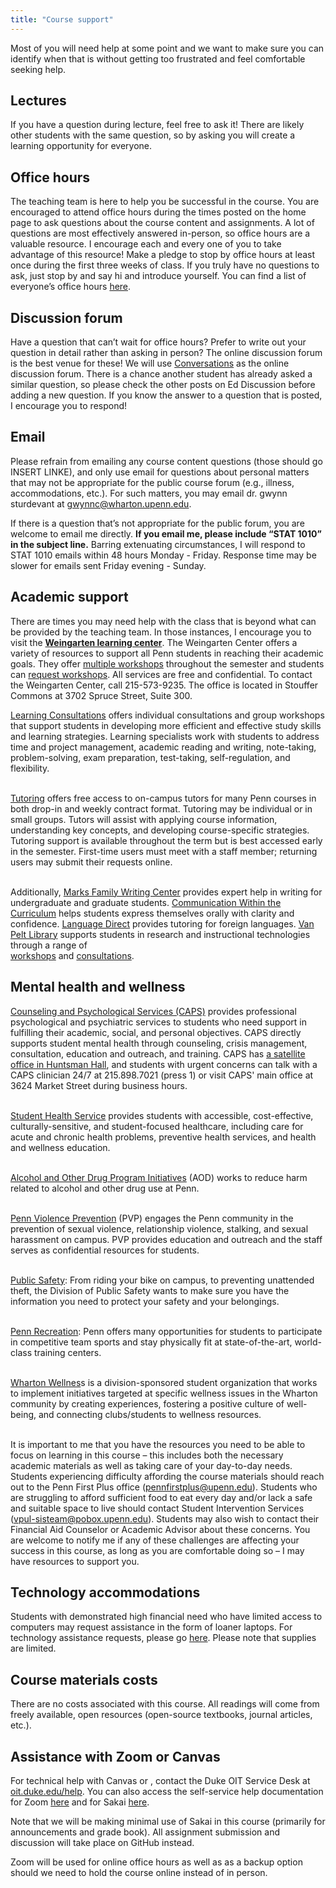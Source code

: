 ```yaml
---
title: "Course support"
---
```


Most of you will need help at some point and we want to make sure you can identify when that is without getting too frustrated and feel comfortable seeking help.

## Lectures

If you have a question during lecture, feel free to ask it! There are likely other students with the same question, so by asking you will create a learning opportunity for everyone.

## Office hours

The teaching team is here to help you be successful in the course. You are encouraged to attend office hours during the times posted on the home page to ask questions about the course content and assignments. A lot of questions are most effectively answered in-person, so office hours are a valuable resource. I encourage each and every one of you to take advantage of this resource! Make a pledge to stop by office hours at least once during the first three weeks of class. If you truly have no questions to ask, just stop by and say hi and introduce yourself. You can find a list of everyone's office hours [here](/course-team.html).

## Discussion forum

Have a question that can't wait for office hours? Prefer to write out your question in detail rather than asking in person? The online discussion forum is the best venue for these! We will use [Conversations](https://sakai.duke.edu/portal/site/779c3ebe-3b88-4bcc-bd01-1813e8396a23/tool/13b6446a-a6c6-4222-8cfb-c36d1f70802b) as the online discussion forum. There is a chance another student has already asked a similar question, so please check the other posts on Ed Discussion before adding a new question. If you know the answer to a question that is posted, I encourage you to respond!

## Email

Please refrain from emailing any course content questions (those should go INSERT LINKE), and only use email for questions about personal matters that may not be appropriate for the public course forum (e.g., illness, accommodations, etc.). For such matters, you may email dr. gwynn sturdevant at [gwynnc\@wharton.upenn.edu](mailto:gwynnc@wharton.upenn.edu).

If there is a question that's not appropriate for the public forum, you are welcome to email me directly. **If you email me, please include "STAT 1010" in the subject line.** Barring extenuating circumstances, I will respond to STAT 1010 emails within 48 hours Monday - Friday. Response time may be slower for emails sent Friday evening - Sunday.

## Academic support

There are times you may need help with the class that is beyond what can be provided by the teaching team. In those instances, I encourage you to visit the [**Weingarten learning center**](https://wlrc.vpul.upenn.edu/). The Weingarten Center offers a variety of resources to support all Penn students in reaching their academic goals. They offer [multiple workshops](https://ulife.vpul.upenn.edu/calendar/host/weingarten-center/28) throughout the semester and students can [request workshops](https://wlrc.vpul.upenn.edu/request-a-workshop/). All services are free and confidential. To contact the Weingarten Center, call 215-573-9235. The office is located in Stouffer Commons at 3702 Spruce Street, Suite 300.

[Learning Consultations](https://wlrc.vpul.upenn.edu/lr/) offers individual consultations and group workshops that support students in developing more efficient and effective study skills and learning strategies. Learning specialists work with students to address time and project management, academic reading and writing, note-taking, problem-solving, exam preparation, test-taking, self-regulation, and flexibility.

\
[Tutoring](https://wlrc.vpul.upenn.edu/tutoring-services/) offers free access to on-campus tutors for many Penn courses in both drop-in and weekly contract format. Tutoring may be individual or in small groups. Tutors will assist with applying course information, understanding key concepts, and developing course-specific strategies. Tutoring support is available throughout the term but is best accessed early in the semester. First-time users must meet with a staff member; returning users may submit their requests online.

\
Additionally, [Marks Family Writing Center](http://writing.upenn.edu/critical/wc/) provides expert help in writing for undergraduate and graduate students. [Communication Within the Curriculum](http://www.sas.upenn.edu/cwic/) helps students express themselves orally with clarity and confidence. [Language Direct](https://plc.sas.upenn.edu/languagedirect) provides tutoring for foreign languages. [Van \
Pelt Library](http://commons.library.upenn.edu/student-support/student-assistance-services) supports students in research and instructional technologies through a range of \
[workshops](http://guides.library.upenn.edu/workshops) and [consultations](http://gethelp.library.upenn.edu/).

## Mental health and wellness

[Counseling and Psychological Services (CAPS)](https://www.vpul.upenn.edu/caps/) provides professional psychological and psychiatric services to students who need support in fulfilling their academic, social, and personal objectives. CAPS directly supports student mental health through counseling, crisis management, consultation, education and outreach, and training. CAPS has [a satellite office in Huntsman Hall](satellite office in  Huntsman Hall), and students with urgent concerns can talk with a CAPS clinician 24/7 at 215.898.7021 (press 1) or visit CAPS\' main office at 3624 Market Street during business hours.

\
[Student Health Service](https://www.vpul.upenn.edu/shs/) provides students with accessible, cost-effective, culturally-sensitive, and student-focused healthcare, including care for acute and chronic health problems, preventive health services, and health and wellness education.

\
[Alcohol and Other Drug Program Initiatives](https://www.vpul.upenn.edu/alcohol/) (AOD) works to reduce harm related to alcohol and other drug use at Penn.

\
[Penn Violence Prevention](https://www.vpul.upenn.edu/pvp/index.php) (PVP) engages the Penn community in the prevention of sexual violence, relationship violence, stalking, and sexual harassment on campus. PVP provides education and outreach and the staff serves as confidential resources for students.

\
[Public Safety](https://www.publicsafety.upenn.edu/safety-initiatives/): From riding your bike on campus, to preventing unattended theft, the Division of Public Safety wants to make sure you have the information you need to protect your safety and your belongings.

\
[Penn Recreation](http://www.upenn.edu/recreation/): Penn offers many opportunities for students to participate in competitive team sports and stay physically fit at state-of-the-art, world-class training centers.

\
[Wharton Wellnes](https://groups.wharton.upenn.edu/wwb/home/)s is a division-sponsored student organization that works to implement initiatives targeted at specific wellness issues in the Wharton community by creating experiences, fostering a positive culture of well-being, and connecting clubs/students to wellness resources.

\
It is important to me that you have the resources you need to be able to focus on learning in this course -- this includes both the necessary academic materials as well as taking care of your day-to-day needs. Students experiencing difficulty affording the course materials should reach out to the Penn First Plus office ([pennfirstplus\@upenn.edu](mailto:pennfirstplus@upenn.edu)). Students who are struggling to afford sufficient food to eat every day and/or lack a safe and suitable space to live should contact Student Intervention Services ([vpul-sisteam\@pobox.upenn.edu](mailto:vpul-sisteam@pobox.upenn.edu)). Students may also wish to contact their Financial Aid Counselor or Academic Advisor about these concerns. You are welcome to notify me if any of these challenges are affecting your success in this course, as long as you are comfortable doing so -- I may have resources to support you.

## **Technology accommodations** 

Students with demonstrated high financial need who have limited access to computers may request assistance in the form of loaner laptops. For technology assistance requests, please go [here](https://keeplearning.duke.edu/technical-support/). Please note that supplies are limited.

## **Course materials costs**

There are no costs associated with this course. All readings will come from freely available, open resources (open-source textbooks, journal articles, etc.).

## **Assistance with Zoom or Canvas**

For technical help with Canvas or , contact the Duke OIT Service Desk at [oit.duke.edu/help](https://oit.duke.edu/help). You can also access the self-service help documentation for Zoom [here](https://oit.duke.edu/help/articles/kb0029318) and for Sakai [here](https://sakai-duke.screenstepslive.com/s/sakai_support).

Note that we will be making minimal use of Sakai in this course (primarily for announcements and grade book). All assignment submission and discussion will take place on GitHub instead.

Zoom will be used for online office hours as well as as a backup option should we need to hold the course online instead of in person.
